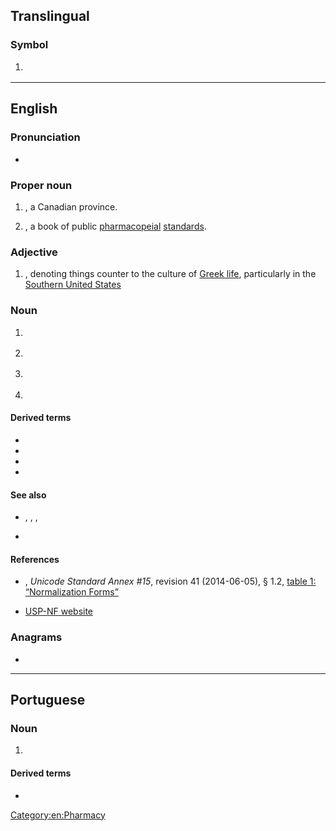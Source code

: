 {{also|.nf|1NF|2NF|3NF|4NF|5NF|6NF|NF|Nf.|nF|nf|nf3}}
==Translingual==

===Symbol===
{{mul-symbol}}

# {{ISO 3166|1|2|Norfolk Island}}
#: {{syn|mul|NFK|qq1={{w|ISO 3166-1 alpha-3|alpha-3}}}}

----

==English==

===Pronunciation===
* {{audio|en|En-au-NF.ogg|Audio (AU)}}

===Proper noun===
{{en-proper noun}}

# {{lb|en|Canada}} {{initialism of|en|Newfoundland and Labrador|nodot=1}}, a Canadian province.
# {{lb|en|US|pharmacology}} {{initialism of|en|{{w|National Formulary}}|nodot=1}}, a book of public [[pharmacopeial]] [[standards]].

===Adjective===
{{en-adj|?}}

# {{lb|en|slang}} {{initialism of|en|[[not]] [[frat]]|nodot=1}}, denoting things counter to the culture of [[Greek life]], particularly in the [[Southern United States]]

===Noun===
{{en-noun|?}}

# {{lb|en|US|aviation}} {{n-g|Prefix code for [[NASA]] research [[fighter plane]] designations.}}
# {{lb|en|pathology}} {{initialism of|en|necrotizing fasciitis}}
# {{lb|en|pathology}} {{initialism of|en|neurofibromatosis}}
# {{lb|en|Unicode}} {{initialism of|en|[[normalization]] [[form]]}}

====Derived terms====
{{top4}}
* {{l|en|NFC}}
* {{l|en|NFD}}
* {{l|en|NFKC}}
* {{l|en|NFKD}}
{{bottom}}

====See also====
* {{sense|in Unicode}} {{l|en|C}}, {{l|en|D}}, {{l|en|KC}}, {{l|en|KD}}
* {{l|en|USP}}

====References====
* {{w|Unicode Consortium}}, ''Unicode Standard Annex #15'', revision 41 (2014-06-05), § 1.2, [http://www.unicode.org/reports/tr15/#Normalization_Forms_Table table 1: “Normalization Forms”]
* [https://web.archive.org/web/20060705225059/http://www.usp.org/USPNF/ USP-NF website]

===Anagrams===
* {{anagrams|en|a=fn|FN|Fn|f.n.|fn}}

[[Category:en:Pharmacy]]

----

==Portuguese==

===Noun===
{{pt-noun|f|#s}}

# {{initialism of|pt|nota fiscal}} {{gloss|receipt}}

====Derived terms====
* {{l|pt|NF-e}}